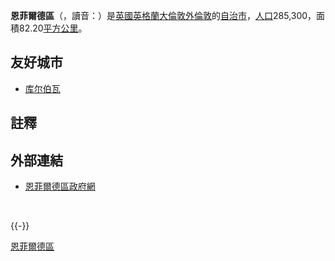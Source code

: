 {{noteTA
|G1=UK Places
|T=zh-cn:恩菲尔德区; zh-tw:恩菲特倫敦自治市; zh-hk:恩菲路區; zh-hant:恩菲爾德區;
|1=zh-cn:恩菲尔德区; zh-tw:恩菲特倫敦自治市; zh-hk:恩菲路區; zh-hant:恩菲爾德區;
}}
{{Infobox London Borough
|name = 恩菲爾德區
|en_name = London Borough of Enfield
|short_name = Enfield
|imagename = File:Enfield UK locator map.svg
|status = [[倫敦自治市|倫敦自治市]]
|area_rank = 261
|area_km2 = 82.20
|ons_code = 00AK
|adminhq = Civic Centre, Enfield Town
|ethnicity = 
|url = {{url|http://www.enfield.gov.uk}}
|leadership= Leader & Cabinet
|mayor = Cllr Lee Chamberlain (2008/09)
|executive = Rob Leak
|mps = David Burrowes<br />Andrew Love<br />Joan Ryan
|gla_constituency = Enfield and Haringey
|gla_member  = Joanne McCartney
}}
'''恩菲爾德區'''（{{lang-en|London Borough of Enfield}}，讀音：{{audio|En-uk-LBEnfield.ogg|/ˈ{{IPA|lʌndən bʌɹə ɒv ˈɛnfiːld}}/}}）是[[英國|英國]][[英格蘭|英格蘭]][[大倫敦|大倫敦]][[外倫敦|外倫敦]]的[[倫敦自治市|自治市]]，[[人口|人口]]285,300，面積82.20[[平方公里|平方公里]]。

==友好城市==
* {{FRA}} [[库尔伯瓦|库尔伯瓦]]

== 註釋 ==
{{reflist}}

== 外部連結 ==
* {{en}} [http://www.enfield.gov.uk 恩菲爾德區政府網] {{Wayback|url=http://www.enfield.gov.uk/ |date=20141201215830 }}

<br>
{{英國地理小作品}}

{{-}}
{{London borough}}

{{coord|51|36|N|0|05|W|region:GB_type:adm1st|display=title}}
{{DEFAULTSORT:Enfield}}
[[Category:恩菲爾德區|]]
